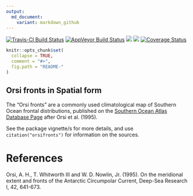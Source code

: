```yaml
---
output:
  md_document:
    variant: markdown_github
---
```


<!-- README.md is generated from README.Rmd. Please edit that file -->

[![Travis-CI Build Status](https://travis-ci.org/AustralianAntarcticDivision/orsifronts.svg?branch=master)](https://travis-ci.org/AustralianAntarcticDivision/orsifronts)
[![AppVeyor Build Status](https://ci.appveyor.com/api/projects/status/github/AustralianAntarcticDivision/orsifronts?branch=master&svg=true)](https://ci.appveyor.com/project/AustralianAntarcticDivision/orsifronts)
[![](http://www.r-pkg.org/badges/version/orsifronts)](http://www.r-pkg.org/pkg/orsifronts)
[![](http://cranlogs.r-pkg.org/badges/orsifronts)](http://www.r-pkg.org/pkg/orsifronts)
[![Coverage Status](https://img.shields.io/codecov/c/github/AustralianAntarcticDivision/orsifronts/master.svg)](https://codecov.io/github/AustralianAntarcticDivision/orsifronts?branch=master)


```r
knitr::opts_chunk$set(
  collapse = TRUE,
  comment = "#>",
  fig.path = "README-"
)
```


Orsi fronts in Spatial form
---------------------------

The "Orsi fronts" are a commonly used climatological map of Southern Ocean frontal distributions, published on the
[Southern Ocean Atlas Database Page](http://woceatlas.tamu.edu/Sites/html/atlas/SOA_DATABASE_DOWNLOAD.html) after Orsi et al. (1995). 

See the package vignette/s for more details, and use `citation("orsifronts")` for information on the sources. 


# References

Orsi, A. H., T. Whitworth III and W. D. Nowlin, Jr. (1995). On the meridional extent and fronts of the Antarctic Circumpolar Current, Deep-Sea Research I, 42, 641-673.


